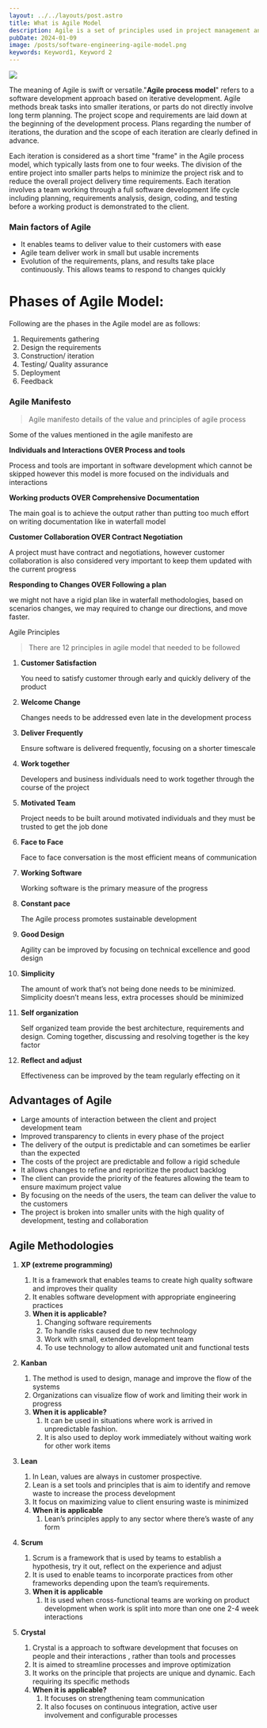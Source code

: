 ```yaml
---
layout: ../../layouts/post.astro
title: What is Agile Model
description: Agile is a set of principles used in project management and software development.
pubDate: 2024-01-09
image: /posts/software-engineering-agile-model.png
keywords: Keyword1, Keyword 2
---
```

<img src={frontmatter.image}/>

The meaning of Agile is swift or versatile."**Agile process model**" refers to a software development approach based on iterative development. Agile methods break tasks into smaller iterations, or parts do not directly involve long term planning. The project scope and requirements are laid down at the beginning of the development process. Plans regarding the number of iterations, the duration and the scope of each iteration are clearly defined in advance.

Each iteration is considered as a short time "frame" in the Agile process model, which typically lasts from one to four weeks. The division of the entire project into smaller parts helps to minimize the project risk and to reduce the overall project delivery time requirements. Each iteration involves a team working through a full software development life cycle including planning, requirements analysis, design, coding, and testing before a working product is demonstrated to the client.

### Main factors of Agile

- It enables teams to deliver value to their customers with ease
- Agile team deliver work in small but usable increments
- Evolution of the requirements, plans, and results take place continuously. This allows teams to respond to changes quickly

# Phases of Agile Model:

Following are the phases in the Agile model are as follows:

1. Requirements gathering
2. Design the requirements
3. Construction/ iteration
4. Testing/ Quality assurance
5. Deployment
6. Feedback

### Agile Manifesto

> Agile manifesto details of the value and principles of agile process
> 

 

Some of the values mentioned in the agile manifesto are

**Individuals and Interactions OVER Process and tools**

Process and tools are important in software development which cannot be skipped however this model is more focused on the individuals and interactions 

**Working products OVER Comprehensive Documentation**

The main goal is to achieve the output rather than putting too much effort on writing documentation like in waterfall model

**Customer Collaboration OVER Contract Negotiation**

A project must have contract and negotiations, however customer collaboration is also considered very important to keep them updated with the current progress

**Responding to Changes OVER Following a plan** 

we might not have a rigid plan like in waterfall methodologies, based on scenarios changes, we may required to change our directions, and move faster.

Agile Principles

> There are 12 principles in agile model that needed to be followed
> 

1. **Customer Satisfaction**
    
    You need to satisfy customer through early and quickly delivery of the product
    
2. **Welcome Change**
    
    Changes needs to be addressed even late in the development process
    
3. **Deliver Frequently** 
    
    Ensure software is delivered frequently, focusing on a shorter timescale
    
4. **Work together**
    
    Developers and business individuals need to work together through the course of the project
    
5. **Motivated Team**
    
    Project needs to be built around motivated individuals and they must be trusted to get the job done
    
6. **Face to Face**
    
    Face to face conversation is the most efficient means of communication
    
7. **Working Software**
    
    Working software is the primary measure of the progress
    
8. **Constant pace**
    
    The Agile process promotes sustainable development
    
9. **Good Design**
    
    Agility can be improved by focusing on technical excellence and good design
    
10. **Simplicity**
    
    The amount of work that’s not being done needs to be minimized. Simplicity doesn’t means less, extra processes should be minimized
    
11. **Self organization**
    
    Self organized team provide the best architecture, requirements and design. Coming together, discussing and resolving together is the key factor
    
12. **Reflect and adjust**
    
    Effectiveness can be improved by the team regularly effecting on it
    

## Advantages of Agile

- Large amounts of interaction between the client and project development team
- Improved transparency to clients in every phase of the project
- The delivery of the output is predictable and can sometimes be earlier than the expected
- The costs of the project are predictable and follow a rigid schedule
- It allows changes to refine and reprioritize the product backlog
- The client can provide the priority of the features allowing the team to ensure maximum project value
- By focusing on the needs of the users, the team can deliver the value to the customers
- The project is broken into smaller units with the high quality of development, testing and collaboration

    

## Agile Methodologies

1. **XP (extreme programming)**
    1. It is a framework that enables teams to create high quality software and improves their quality
    2. It enables software development with appropriate engineering practices
    3. **When it is applicable?**
        1. Changing software requirements
        2. To handle risks caused due to new technology
        3. Work with small, extended development team
        4. To use technology to allow automated unit and functional tests
2. **Kanban**
    1. The method is used to design, manage and improve the flow of the systems
    2. Organizations can visualize flow of work and limiting their work in progress
    3. **When it is applicable?** 
        1. It can be used in situations where work is arrived in unpredictable fashion.
        2.  It is also used to deploy work immediately without waiting work for other work items
3. **Lean**
    1. In Lean, values are always in customer prospective.
    2. Lean is a set tools and principles that is aim to identify and remove waste to increase the process development
    3. It focus on maximizing value to client ensuring waste is minimized
    4. **When it is applicable**
        1. Lean’s principles apply to any sector where there’s waste of any form
    
4. **Scrum**
    1. Scrum is a framework that is used by teams to establish a hypothesis, try it out, reflect on the experience and adjust
    2. It is used to enable teams to incorporate practices from other frameworks depending upon the team’s requirements.
    3. **When it is applicable**
        1. It is used when cross-functional teams are working on product development when work is split into more than one one 2-4 week interactions
5. **Crystal**
    1. Crystal is a approach to software development that focuses on people and their interactions , rather than tools and processes
    2. It is aimed to streamline processes and improve optimization
    3. It works on the principle that projects are unique and dynamic. Each requiring its specific methods
    4. **When it is applicable?**
        1. It focuses on strengthening team communication
        2. It also focuses on continuous integration, active user involvement and configurable processes